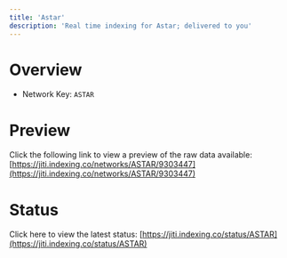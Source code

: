 ```yaml
---
title: 'Astar'
description: 'Real time indexing for Astar; delivered to you'
---
```


# Overview
- Network Key: `ASTAR`

# Preview
Click the following link to view a preview of the raw data available: [https://jiti.indexing.co/networks/ASTAR/9303447](https://jiti.indexing.co/networks/ASTAR/9303447)

# Status
Click here to view the latest status: [https://jiti.indexing.co/status/ASTAR](https://jiti.indexing.co/status/ASTAR)
